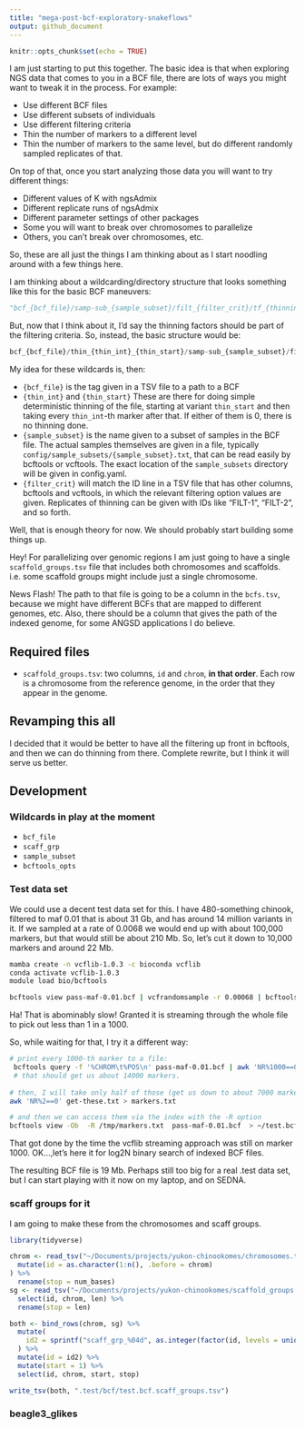 ```yaml
---
title: "mega-post-bcf-exploratory-snakeflows"
output: github_document
---
```


```r
knitr::opts_chunk$set(echo = TRUE)
```

I am just starting to put this together.  The basic idea is that when exploring
NGS data that comes to you in a BCF file, there are lots of ways you might want to
tweak it in the process.  For example:

- Use different BCF files
- Use different subsets of individuals
- Use different filtering criteria
- Thin the number of markers to a different level
- Thin the number of markers to the same level, but do
   different randomly sampled replicates of that.

On top of that, once you start analyzing those data you will want to try different
things:

- Different values of K with ngsAdmix
- Different replicate runs of ngsAdmix
- Different parameter settings of other packages
- Some you will want to break over chromosomes to parallelize
- Others, you can't break over chromosomes, etc.

So, these are all just the things I am thinking about as I start noodling around with
a few things here.  

I am thinking about a wildcarding/directory structure that looks something like this
for the basic BCF maneuvers:
```python
"bcf_{bcf_file}/samp-sub_{sample_subset}/filt_{filter_crit}/tf_{thinning_factor}/tf-seed_{thin_factor_seed}/"
```

But, now that I think about it, I'd say the thinning factors should be part of the
filtering criteria.  So, instead, the basic structure would be:
```python
bcf_{bcf_file}/thin_{thin_int}_{thin_start}/samp-sub_{sample_subset}/filt_{filter_crit}/
```

My idea for these wildcards is, then:

* `{bcf_file}` is the tag given in a TSV file to a path to a BCF
* `{thin_int}` and `{thin_start}`  These are there for doing simple deterministic
thinning of the file, starting at variant `thin_start` and then taking every
`thin_int`-th marker after that.  If either of them is 0, there is no thinning done.
* `{sample_subset}` is the name given to a subset of samples in the BCF file.  The actual
samples themselves are given in a file, typically 
`config/sample_subsets/{sample_subset}.txt`, that can be read easily by bcftools
or vcftools.  The exact location of the `sample_subsets` directory will be given 
in config.yaml.
* `{filter_crit}` will match the ID line in a TSV file that has other columns,
bcftools and vcftools, in which the relevant filtering option values are given.
Replicates of thinning can be given with IDs like "FILT-1", "FILT-2", and so forth.

Well, that is enough theory for now.  We should probably start building some things
up.

Hey! For parallelizing over genomic regions I am just going to have a single
`scaffold_groups.tsv` file that includes both chromosomes and scaffolds.  i.e. some
scaffold groups might include just a single chromosome.

News Flash!  The path to that file is going to be a column in the `bcfs.tsv`, because
we might have different BCFs that are mapped to different genomes, etc.  Also, there 
should be a column that gives the path of the indexed genome, for some ANGSD applications
I do believe.

## Required files

* `scaffold_groups.tsv`: two columns, `id` and `chrom`, **in that order**.
Each row is a chromosome from the reference genome, in the order that
they appear in the genome.  

## Revamping this all

I decided that it would be better to have all the filtering up front
in bcftools, and then we can do thinning from there.  Complete rewrite, but
I think it will serve us better.



## Development

### Wildcards in play at the moment

* `bcf_file`
* `scaff_grp`
* `sample_subset`
* `bcftools_opts`



### Test data set

We could use a decent test data set for this. I have 480-something chinook, filtered
to maf 0.01 that is about 31 Gb, and has around 14 million variants in it. If we sampled
at a rate of 0.0068 we would end up with about 100,000 markers, but that would still
be about 210 Mb.  So, let's cut it down to 10,000 markers and around 22 Mb.

```sh
mamba create -n vcflib-1.0.3 -c bioconda vcflib
conda activate vcflib-1.0.3
module load bio/bcftools

bcftools view pass-maf-0.01.bcf | vcfrandomsample -r 0.00068 | bcftools view -Ob > /tmp/test.bcf

```
Ha!  That is abominably slow!  Granted it is streaming through the whole file to pick out
less than 1 in a 1000.  

So, while waiting for that, I try it a different way:
```sh
# print every 1000-th marker to a file:
 bcftools query -f '%CHROM\t%POS\n' pass-maf-0.01.bcf | awk 'NR%1000==0' > /tmp/get-these.txt
 # that should get us about 14000 markers.
 
# then, I will take only half of those (get us down to about 7000 markers)
awk 'NR%2==0' get-these.txt > markers.txt

# and then we can access them via the index with the -R option
bcftools view -Ob  -R /tmp/markers.txt  pass-maf-0.01.bcf  > ~/test.bcf
```
That got done by the time the vcflib streaming approach was still on marker
1000.  OK...,let's here it for log2N binary search of indexed BCF files.

The resulting BCF file is 19 Mb. Perhaps still too big for a real .test data set, but I can
start playing with it now on my laptop, and on SEDNA.

### scaff groups for it

I am going to make these from the chromosomes and scaff groups.
```r
library(tidyverse)
```
```r
chrom <- read_tsv("~/Documents/projects/yukon-chinookomes/chromosomes.tsv") %>%
  mutate(id = as.character(1:n(), .before = chrom)
) %>%
  rename(stop = num_bases)
sg <- read_tsv("~/Documents/projects/yukon-chinookomes/scaffold_groups.tsv") %>%
  select(id, chrom, len) %>%
  rename(stop = len)

both <- bind_rows(chrom, sg) %>%
  mutate(
    id2 = sprintf("scaff_grp_%04d", as.integer(factor(id, levels = unique(id))))
  ) %>%
  mutate(id = id2) %>%
  mutate(start = 1) %>%
  select(id, chrom, start, stop)

write_tsv(both, ".test/bcf/test.bcf.scaff_groups.tsv")
```

### beagle3_glikes





